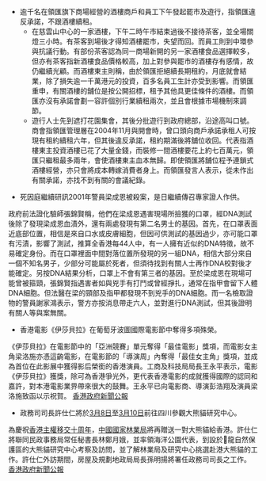 *逾千名在領匯旗下商場經營的酒樓商戶和員工下午發起罷市及遊行，指領匯違反承諾，不跟酒樓續租。
**在慈雲山中心的一家酒樓，下午二時午市結束過後不接待茶客，並全場關燈三小時。有茶客到場後才得知酒樓罷市，失望而回。而員工則到中環參與抗議行動。有部份茶客認為同一商場新開的另一家酒樓食品選擇較多，但亦有茶客指新酒樓食品價格較高，加上對參與罷市的酒樓存有感情，故仍繼續光顧。而酒樓東主則稱，由於領匯拒絕續長期租約，月底就會結業，除了損失逾一千萬港元的投資，百多名員工生計亦受到影響。而領匯重申，有關酒樓的舖位是按公開招標，租予其他具更佳條件的酒樓。而領匯亦沒有承諾會劃一容許個別行業續租兩次，並且會根據市場機制來調節。 
**遊行人士先到遮打花園集會，其後分批遊行到政府總部，沿途高叫口號。商會指領匯管理層在2004年11月與開會時，曾口頭向商戶承諾承租人可按現有租約續租六年，但其後違反承諾，租約期滿後將舖位收回。代表指酒樓東主投資酒樓已花了大量金錢，而裝修一間酒樓要花上約七百萬元，領匯只繼租最多兩年，會使酒樓東主血本無歸。即使領匯將舖位程予連鎖式酒樓經營，亦只會將成本轉嫁消費者身上。而領匯發言人表示，從未作出有關承諾，亦找不到有關的會議紀錄。

*死因庭繼續研訊2001年警員梁成恩被殺案，是日繼續傳召專家證人作供。

政府前法證化驗師張錦賢稱，他們在梁成恩遇害現場所撿獲的口罩，經DNA測試後除了發現梁成恩血漬外，還有兩處發現有第二名男士的基因。首先，在口罩表面近底部位置，相信是來自口水或皮膚細胞，但因可供測試的基因過少，亦可能口罩有污漬，影響了測試，推算全香港每44人中，有一人擁有近似的DNA特徵，故不易確定身份。而在口罩裡面中間對落位置所發現的另一組DNA，相信大部分來自一個不知名男子，少部分可能屬於死者，但須待找到有關人士再作DNA校對後才能確定。另按DNA結果分析，口罩上不會有第三者的基因。至於梁成恩在現場可能曾被箍頸，張錦賢指遇害者如與兇手有打鬥或曾經掙扎，通常在指甲會留下人體DNA細胞。但法醫在梁的頸部及指甲都發現不到兇手的DNA細胞。而一名檢取證物的警員謝家鴻表示，警方亦按消息帶走六人，並對進行DNA測試，但其後證明有關人等與案無關。

*香港電影《伊莎貝拉》在葡萄牙波圖國際電影節中奪得多項殊榮。

《伊莎貝拉》在電影節中的「亞洲競賽」單元奪得「最佳電影」獎項，而電影女主角梁洛施亦憑這齣電影，在電影節的「導演周」內奪得「最佳女主角」獎項，並成為首位在此影展中獲得影后榮銜的香港演員。工商及科技局局長王永平表示，電影《伊莎貝拉》獲獎，除可為香港爭光外，更代表香港電影的成就獲得國際的認同和嘉許，對本港電影業界帶來很大的鼓舞。王永平已向電影商、導演彭浩翔及演員梁洛施致函以示祝賀。 [http://www.info.gov.hk/gia/general/200703/06/P200703060234.htm 香港政府新聞公報]

*政務司司長許仕仁將於[[3月8日|3月8日]]至[[3月10日|3月10日]]前往四川參觀大熊貓研究中心。

為慶祝[[香港主權移交十周年|香港主權移交十周年]]，[[中华人民共和国国家林业局|中國國家林業局]]將再贈送一對大熊貓給香港。許仕仁將聯同民政事務局常任秘書長林鄭月娥，並率領海洋公園代表，到設於龍自然保護區的大熊貓研究中心考察及訪問，並了解林業局及研究中心挑選赴港大熊貓的工作。許仕仁外訪期間，房屋及規劃地政局局長孫明揚將署任政務司司長之工作。 [http://www.info.gov.hk/gia/general/200703/06/P200703060149.htm 香港政府新聞公報]